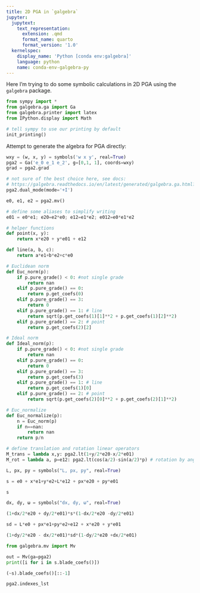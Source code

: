 ```yaml
---
title: 2D PGA in `galgebra`
jupyter:
  jupytext:
    text_representation:
      extension: .qmd
      format_name: quarto
      format_version: '1.0'
  kernelspec:
    display_name: 'Python [conda env:galgebra]'
    language: python
    name: conda-env-galgebra-py
---
```


Here I'm trying to do some symbolic calculations in 2D PGA using the `galgebra` package.

```python
from sympy import *
from galgebra.ga import Ga
from galgebra.printer import latex
from IPython.display import Math

# tell sympy to use our printing by default
init_printing()
```

Attempt to generate the algebra for PGA directly:

```python
wxy = (w, x, y) = symbols('w x y', real=True)
pga2 = Ga('e_0 e_1 e_2', g=[0,1, 1], coords=wxy)
grad = pga2.grad
```

```python
# not sure of the best choice here, see docs: 
# https://galgebra.readthedocs.io/en/latest/generated/galgebra.ga.html?galgebra.ga.Ga.dual_mode
pga2.dual_mode(mode='+I')
```

```python
e0, e1, e2 = pga2.mv()
```

```python
# define some aliases to simplify writing
e01 = e0*e1; e20=e2*e0; e12=e1*e2; e012=e0*e1*e2
```

```python
# helper functions
def point(x, y):
    return x*e20 + y*e01 + e12

def line(a, b, c):
    return a*e1+b*e2+c*e0
```

```python
# Euclidean norm
def Euc_norm(p):
    if p.pure_grade() < 0: #not single grade
        return nan
    elif p.pure_grade() == 0:
        return p.get_coefs(0)
    elif p.pure_grade() == 3:
        return 0
    elif p.pure_grade() == 1: # line
        return sqrt(p.get_coefs(1)[1]**2 + p.get_coefs(1)[2]**2)
    elif p.pure_grade() == 2: # point
        return p.get_coefs(2)[2]
```

```python
# Ideal norm
def Ideal_norm(p):
    if p.pure_grade() < 0: #not single grade
        return nan
    elif p.pure_grade() == 0:
        return 0
    elif p.pure_grade() == 3:
        return p.get_coefs(3)
    elif p.pure_grade() == 1: # line
        return p.get_coefs(1)[0]
    elif p.pure_grade() == 2: # point
        return sqrt(p.get_coefs(2)[0]**2 + p.get_coefs(2)[1]**2)
```

```python
# Euc_normalize
def Euc_normalize(p):
    n = Euc_norm(p)
    if n==nan:
        return nan
    return p/n
```

```python
# define translation and rotation linear operators
M_trans = lambda x,y: pga2.lt(1+y/2*e20-x/2*e01)
M_rot = lambda a, p=e12: pga2.lt(cos(a/2)-sin(a/2)*p) # rotation by angle a about point p
```

```python
L, px, py = symbols("L, px, py", real=True)
```

```python
s = e0 + x*e1+y*e2+L*e12 + px*e20 + py*e01
```

```python
s
```

```python
dx, dy, ω = symbols("dx, dy, ω", real=True)
```

```python
(1+dx/2*e20 + dy/2*e01)*s*(1-dx/2*e20 -dy/2*e01)
```

```python
sd = L*e0 + px*e1+py*e2+e12 + x*e20 + y*e01
```

```python
(1+dy/2*e20 - dx/2*e01)*sd*(1-dy/2*e20 +dx/2*e01)
```

```python
from galgebra.mv import Mv
```

```python
out = Mv(ga=pga2)
print([i for i in s.blade_coefs()])
```

```python
(~s).blade_coefs()[::-1]
```

```python
pga2.indexes_lst
```
